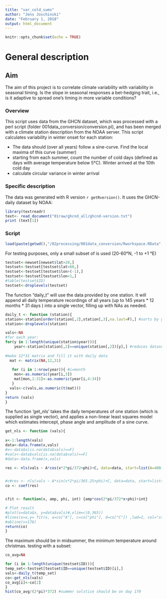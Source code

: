 ```yaml
---
title: "var_cold_sums"
author: "Jens Joschinski"
date: "February 1, 2018"
output: html_document
---
```


```r
knitr::opts_chunk$set(echo = TRUE)
```


# General description  

## Aim  
The aim of this project is to correlate climate variability with variability in seasonal timing. Is the slope in seasonal responses a bet-hedging trait, i.e., is it adaptive to spread one's timing in more variable conditions?  

### Overview  

This script uses data from the GHCN dataset, which was processed with a perl script (folder 001data_conversion/conversion.pl), and has been merged with a climate station description from the NOAA server. This script calculates variability in winter onset for each station:

- The data should (over all years) follow a sine-curve. Find the local maxima of this curve (summer)
- starting from each summer, count the number of cold days (defined as days with average temperature below 5°C). Winter arrived at the 10th cold day
- calculate circular variance in winter arrival


### Specific description  

The data was generated with R version `r getRversion()`. It uses the GHCN-daily dataset by NOAA:
```r
library(textreadr)
text<- read_document("01raw/ghcnd_all/ghcnd-version.txt")
print (text[1])
```


### Script  

```r
load(paste(getwd(),"/02processing/001data_conversion/Rworkspace.RData",sep=""))
```


For testing purposes, only a small subset of is used (20-60°N, -1 to +1 °E)
```r
testset<-newset[newset$lat>20,]
testset<-testset[testset$lat<60,]
testset<-testset[testset$lon>(-1),]
testset<-testset[testset$lon<1,]
#table(testset$ID)
testset<-droplevels(testset)


```



The function "daily_t" will use the data provided by one station. It will append all daily temperature recordings of all years (up to 145 years \* 12 months \* 31 days ) into a single vector, filling up with NAs as needed. 

```r
daily_t <- function (station){
station<-station[order(station[,2],station[,3],na.last=F),] #sorts by year and month
station<-droplevels(station)

vals<-NA
#for each year:
for(y in 1:length(unique(station$year))){
    year<-station[station[,2]==unique(station[,2])[y],] #reduces dataset to 1 station, 1 year (max 31*5 points)
  
#make 12*31 matrix and fill it with daily data
  mat <- matrix(NA,12,31)
  
   for (i in 1:nrow(year)){ #i=month
    mon<-as.numeric(year[i,3])
    mat[mon,1:31]<-as.numeric(year[i,4:34])
   }
  vals<-c(vals,as.numeric(t(mat)))
}
return (vals)
}


```



The function 'get_nls' takes the daily temperatures of one station (which is supplied as single vector), and applies a non-linear least squares model which estimates intercept, phase angle and amplitude of a sine curve.

```r
get_nls <- function (vals){
  
x<-1:length(vals)
data<-data.frame(x,vals)
#x<-data$x[is.na(data$vals)==F]
#vals<-data$vals[is.na(data$vals)==F]
#data<-data.frame(x,vals)

res <- nls(vals ~ A*cos(x*2*pi/372+phi)+C, data=data, start=list(A=400,phi=pi/2,C=200),upper=c(500,2*pi,300),algorithm="port",lower=c(0,0,0)) #372 and not 365.25, because a vector of 12*31 was used before (filling up e.g. 31.feb with NA). This made coping with leap years easier


#c#res <- nls(vals ~ A*sin(x*2*pi/365.25+phi)+C, data=data, start=list(A=50,phi=pi/2,C=100))
co <- coef(res)


cfit <- function(x, amp, phi, int) {amp*cos(2*pi/372*x+phi)+int}

# Plot result
#plot(x=data$x, y=data$vals)#,xlim=c(0,365))
#lines(x=x,y= fit(x, a=co["A"], c=co["phi"], d=co["C"]) ,lwd=2, col="steelblue")
#abline(v=176)
return(co)
}
```

The maximum should be in midsummer, the minimum temperature around christmas. testing with a subset: 

```r
co_avg=NA

for (i in 1:length(unique(testset$ID))){
temp_set<-testset[testset$ID==unique(testset$ID)[i],]
vals<-daily_t(temp_set)
co<-get_nls(vals)
co_avg[i]<-co[2]
}
hist(co_avg/(2*pi)*372) #summer solstice should be on day 170


```
